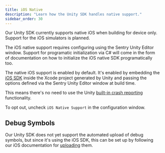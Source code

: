 ```yaml
---
title: iOS Native
description: "Learn how the Unity SDK handles native support."
sidebar_order: 30
---
```


<Note>

Our Unity SDK currently supports native iOS when building for device only. Support for the iOS simulators is planned.

</Note>

<Note>

The iOS native support requires configuring using the Sentry Unity Editor window. Support for programatic initialization via C# will come in the form of documentation on how to initialize the iOS native SDK programatically too.

</Note>

The native iOS support is enabled by default. It's enabled by embedding the [iOS SDK](/platforms/apple/guides/ios/) inside the Xcode project generated by Unity and passing the options defined via the Sentry Unity Editor window at build time.

This means there's no need to use the Unity [built-in crash reporting](https://docs.unity3d.com/ScriptReference/CrashReport.html) functionality.

To opt out, uncheck `iOS Native Support` in the configuration window.

## Debug Symbols

Our Unity SDK does not yet support the automated upload of debug symbols, but since it's using the iOS SDK, this can be set up by following our iOS documentation for [uploading](/platforms/apple/guides/ios/dsym/) them.
